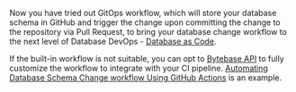 Now you have tried out GitOps workflow, which will store your database schema in GitHub and trigger the change upon committing the change to the repository via Pull Request, to bring your database change workflow to the next level of Database DevOps - [Database as Code](/blog/database-as-code).

If the built-in workflow is not suitable, you can opt to [Bytebase API](/api/overview) to fully customize the workflow to integrate with your CI pipeline. [Automating Database Schema Change workflow Using GitHub Actions](/tutorials/github-ci/) is an example.